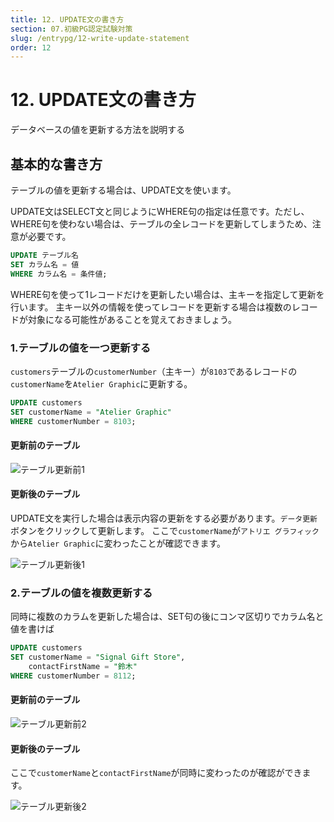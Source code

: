 ```yaml
---
title: 12. UPDATE文の書き方
section: 07.初級PG認定試験対策
slug: /entrypg/12-write-update-statement
order: 12
---
```


# 12. UPDATE文の書き方
データベースの値を更新する方法を説明する

## 基本的な書き方

テーブルの値を更新する場合は、UPDATE文を使います。

UPDATE文はSELECT文と同じようにWHERE句の指定は任意です。ただし、WHERE句を使わない場合は、テーブルの全レコードを更新してしまうため、注意が必要です。

```sql
UPDATE テーブル名
SET カラム名 = 値
WHERE カラム名 = 条件値;
```

WHERE句を使って1レコードだけを更新したい場合は、主キーを指定して更新を行います。
主キー以外の情報を使ってレコードを更新する場合は複数のレコードが対象になる可能性があることを覚えておきましょう。

### 1.テーブルの値を一つ更新する
`customers`テーブルの`customerNumber`（主キー）が`8103`であるレコードの`customerName`を`Atelier Graphic`に更新する。

```sql
UPDATE customers
SET customerName = "Atelier Graphic"
WHERE customerNumber = 8103;
```

#### 更新前のテーブル
![テーブル更新前1](./before-update-statement-1.png)

#### 更新後のテーブル
UPDATE文を実行した場合は表示内容の更新をする必要があります。`データ更新`ボタンをクリックして更新します。
ここで`customerName`が`アトリエ グラフィック`から`Atelier Graphic`に変わったことが確認できます。

![テーブル更新後1](./after-update-statement-1.png)

### 2.テーブルの値を複数更新する
同時に複数のカラムを更新した場合は、SET句の後にコンマ区切りでカラム名と値を書けば

```sql
UPDATE customers
SET customerName = "Signal Gift Store",
    contactFirstName = "鈴木"
WHERE customerNumber = 8112;
```

#### 更新前のテーブル
![テーブル更新前2](./before-update-statement-2.png)

#### 更新後のテーブル
ここで`customerName`と`contactFirstName`が同時に変わったのが確認ができます。

![テーブル更新後2](./after-update-statement-2.png)
